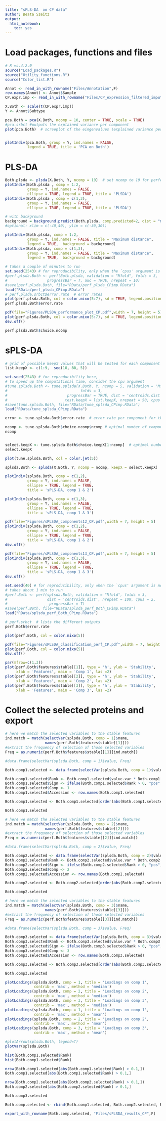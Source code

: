 ```yaml
---
title: "sPLS-DA  on CP data"
author: Beata Szeitz
output:
  html_notebook:
    toc: yes
---
```


# Load packages, functions and files

```r
# R vs.4.2.0
source("Load_packages.R")
source("Utility_functions.R")
source("Color_list.R")
```

```r
Annot <- read_in_with_rowname("Files/Annotation",F)
row.names(Annot) <- Annot$Sample
CP.expr.imp <- read_in_with_rowname("Files/CP_expression_filtered_imputed",F)[,Annot$Sample]
```


```r
X.Both <- scale(t(CP.expr.imp))
Y <- Annot$Subtype
```


```r
pca.Both = pca(X.Both, ncomp = 10, center = TRUE, scale = TRUE)
#pca.srbct #outputs the explained variance per component
plot(pca.Both)  # screeplot of the eingenvalues (explained variance per component)


plotIndiv(pca.Both, group = Y, ind.names = FALSE, 
          legend = TRUE, title = 'PCA on Both')


```

# PLS-DA



```r
Both.plsda <- plsda(X.Both, Y, ncomp = 10)  # set ncomp to 10 for performance assessment later
plotIndiv(Both.plsda , comp = 1:2,
          group = Y, ind.names = FALSE, 
          ellipse = TRUE, legend = TRUE, title = 'PLSDA')
plotIndiv(Both.plsda , comp = c(1,3),
          group = Y, ind.names = FALSE, 
          ellipse = TRUE, legend = TRUE, title = 'PLSDA')

```

```r
# with background
background = background.predict(Both.plsda, comp.predicted=2, dist = "max.dist") 
#optional: xlim = c(-40,40), ylim = c(-30,30))

plotIndiv(Both.plsda, comp = 1:2,
          group = Y, ind.names = FALSE, title = "Maximum distance",
          legend = TRUE,  background = background)
plotIndiv(Both.plsda, comp = c(1,3),
          group = Y, ind.names = FALSE, title = "Maximum distance",
          legend = TRUE,  background = background)
```


```r
# takes a couple of minutes to run
set.seed(2543) # for reproducibility, only when the `cpus' argument is not used
#perf.plsda.Both <- perf(Both.plsda, validation = "Mfold", folds = 3, 
#                  progressBar = T, auc = TRUE, nrepeat = 10) 
#save(perf.plsda.Both, file="RData/perf_plsda_CPimp.RData")
load("RData/perf_plsda_CPimp.RData")
# perf.plsda.srbct$error.rate  # error rates
plot(perf.plsda.Both, col = color.mixo(5:7), sd = TRUE, legend.position = "horizontal")
perf.plsda.Both$error.rate
```

```r
pdf(file="Figures/PLSDA_performance_plot_CP.pdf",width = 7, height = 5)
plot(perf.plsda.Both, col = color.mixo(5:7), sd = TRUE, legend.position = "horizontal")
dev.off()

```


```r
perf.plsda.Both$choice.ncomp
```

# sPLS-DA



```r
# grid of possible keepX values that will be tested for each component
list.keepX <- c(1:9,  seq(10, 80, 5))

set.seed(2543) # for reproducibility here,
# to speed up the computational time, consider the cpu argument
#tune.splsda.Both <- tune.splsda(X.Both, Y, ncomp = 5, validation = 'Mfold', 
#                                 folds = 3, 
#                           progressBar = TRUE, dist = 'centroids.dist', measure = "BER",
#                          test.keepX = list.keepX, nrepeat = 50, cpus = 4)
#save(tune.splsda.Both, file="RData/tune_splsda_CPimp.RData")
load("RData/tune_splsda_CPimp.RData")
```


```r
error <- tune.splsda.Both$error.rate  # error rate per component for the 8 grid

ncomp <- tune.splsda.Both$choice.ncomp$ncomp # optimal number of components based on t-tests
ncomp


select.keepX <- tune.splsda.Both$choice.keepX[1:ncomp]  # optimal number of variables to select
select.keepX
```


```r
plot(tune.splsda.Both, col = color.jet(5))

```


```r
splsda.Both <- splsda(X.Both, Y, ncomp = ncomp, keepX = select.keepX) 

```


```r
plotIndiv(splsda.Both, comp = c(1,2),
          group = Y, ind.names = FALSE, 
          ellipse = TRUE, legend = TRUE,
          title = 'sPLS-DA, comp 1 & 2')

plotIndiv(splsda.Both, comp = c(1,3),
          group = Y, ind.names = FALSE, 
          ellipse = TRUE, legend = TRUE,
          title = 'sPLS-DA, comp 1 & 3')

```


```r
pdf(file="Figures/sPLSDA_components12_CP.pdf",width = 7, height = 5)
plotIndiv(splsda.Both, comp = c(1,2),
          group = Y, ind.names = FALSE, 
          ellipse = TRUE, legend = TRUE,
          title = 'sPLS-DA, comp 1 & 2')
dev.off()

pdf(file="Figures/sPLSDA_components13_CP.pdf",width = 7, height = 5)
plotIndiv(splsda.Both, comp = c(1,3),
          group = Y, ind.names = FALSE, 
          ellipse = TRUE, legend = TRUE,
          title = 'sPLS-DA, comp 1 & 3')
dev.off()

```



```r
set.seed(40) # for reproducibility, only when the `cpus' argument is not used
# takes about 1 min to run
#perf.Both <- perf(splsda.Both, validation = "Mfold", folds = 3,
#                  dist = 'centroids.dist', nrepeat = 100, cpus = 2,
#                   progressBar = T) 
#save(perf.Both, file="RData/splsda_perf_Both_CPimp.RData")
load("RData/splsda_perf_Both_CPimp.RData")

```



```r
# perf.srbct  # lists the different outputs
perf.Both$error.rate

plot(perf.Both, col = color.mixo(5))
```

```r
pdf(file="Figures/sPLSDA_classification_perf_CP.pdf",width = 7, height = 5)
plot(perf.Both, col = color.mixo(5))
dev.off()
```


```r
par(mfrow=c(1,3))
plot(perf.Both$features$stable[[1]], type = 'h', ylab = 'Stability', 
     xlab = 'Features', main = 'Comp 1', las =2)
plot(perf.Both$features$stable[[2]], type = 'h', ylab = 'Stability', 
     xlab = 'Features', main = 'Comp 2', las =2)
plot(perf.Both$features$stable[[3]], type = 'h', ylab = 'Stability', 
     xlab = 'Features', main = 'Comp 3', las =2)

```


# Collect the selected proteins and export


```r
# here we match the selected variables to the stable features
ind.match = match(selectVar(splsda.Both, comp = 1)$name, 
                  names(perf.Both$features$stable[[1]]))
#extract the frequency of selection of those selected variables
Freq = as.numeric(perf.Both$features$stable[[1]][ind.match])

#data.frame(selectVar(splsda.Both, comp = 1)$value, Freq)

Both.comp1.selected <- data.frame(selectVar(splsda.Both, comp = 1)$value, Freq)

Both.comp1.selected$Rank <- Both.comp1.selected$value.var * Both.comp1.selected$Freq
Both.comp1.selected$Sign <- ifelse(Both.comp1.selected$Rank > 0, "pos", "neg")
Both.comp1.selected$Comp <- 1
Both.comp1.selected$Accession <- row.names(Both.comp1.selected)

Both.comp1.selected <- Both.comp1.selected[order(abs(Both.comp1.selected$Rank), decreasing = T),]

Both.comp1.selected

```

```r
# here we match the selected variables to the stable features
ind.match = match(selectVar(splsda.Both, comp = 2)$name, 
                  names(perf.Both$features$stable[[2]]))
#extract the frequency of selection of those selected variables
Freq = as.numeric(perf.Both$features$stable[[2]][ind.match])

#data.frame(selectVar(splsda.Both, comp = 2)$value, Freq)

Both.comp2.selected <- data.frame(selectVar(splsda.Both, comp = 2)$value, Freq)
Both.comp2.selected$Rank <- Both.comp2.selected$value.var * Both.comp2.selected$Freq
Both.comp2.selected$Sign <- ifelse(Both.comp2.selected$Rank > 0, "pos", "neg")
Both.comp2.selected$Comp <- 2
Both.comp2.selected$Accession <- row.names(Both.comp2.selected)

Both.comp2.selected <- Both.comp2.selected[order(abs(Both.comp2.selected$Rank), decreasing = T),]

Both.comp2.selected

```




```r
# here we match the selected variables to the stable features
ind.match = match(selectVar(splsda.Both, comp = 3)$name, 
                  names(perf.Both$features$stable[[3]]))
#extract the frequency of selection of those selected variables
Freq = as.numeric(perf.Both$features$stable[[3]][ind.match])

#data.frame(selectVar(splsda.Both, comp = 3)$value, Freq)

Both.comp3.selected <- data.frame(selectVar(splsda.Both, comp = 3)$value, Freq)
Both.comp3.selected$Rank <- Both.comp3.selected$value.var * Both.comp3.selected$Freq
Both.comp3.selected$Sign <- ifelse(Both.comp3.selected$Rank > 0, "pos", "neg")
Both.comp3.selected$Comp <- 3
Both.comp3.selected$Accession <- row.names(Both.comp3.selected)

Both.comp3.selected <- Both.comp3.selected[order(abs(Both.comp3.selected$Rank), decreasing = T),]

Both.comp3.selected

```


```r
plotLoadings(splsda.Both, comp = 1, title = 'Loadings on comp 1', 
             contrib = 'max', method = 'median')
plotLoadings(splsda.Both, comp = 2, title = 'Loadings on comp 2', 
             contrib = 'max', method = 'median')
plotLoadings(splsda.Both, comp = 3, title = 'Loadings on comp 3', 
             contrib = 'max', method = 'median')
plotLoadings(splsda.Both, comp = 1, title = 'Loadings on comp 1', 
             contrib = 'max', method = 'mean')
plotLoadings(splsda.Both, comp = 2, title = 'Loadings on comp 2', 
             contrib = 'max', method = 'mean')
plotLoadings(splsda.Both, comp = 3, title = 'Loadings on comp 3', 
             contrib = 'max', method = 'mean')
```

```r
#plotArrow(splsda.Both, legend=T)
plotVar(splsda.Both)
```



```r

hist(Both.comp1.selected$Rank)
hist(Both.comp1.selected$Rank)

nrow(Both.comp1.selected[abs(Both.comp1.selected$Rank) > 0.1,])
Both.comp1.selected[abs(Both.comp1.selected$Rank) > 0.1,]

nrow(Both.comp2.selected[abs(Both.comp2.selected$Rank) > 0.1,])
Both.comp2.selected[abs(Both.comp2.selected$Rank) > 0.1,]

Both.comp3.selected

```


```r
Both.comp.selected <- rbind(Both.comp1.selected, Both.comp2.selected, Both.comp3.selected)

export_with_rowname(Both.comp.selected, "Files/sPLSDA_results_CP",F)

```
